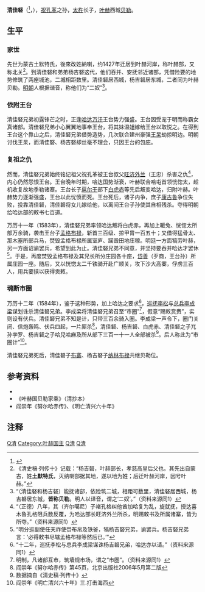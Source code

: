 '''清佳砮'''（{{lang-mnc|ᠴᡳᠩᡤᡳᠶᠠᠨᡠ|v=Cinggiyanu}}<ref name=满洲实录23>{{Cite book|last=佚名|last2=中华书局编|title=《满洲实录·卷1》|publisher=中华书局|year=1986|pages=24|isbn=|url= |ref=harv}}</ref>，{{Bd|?||1584年||catIdx=E}}），[[祝孔革|祝孔革]]之孙，[[太杵|太杵]]长子，[[叶赫|叶赫]]西城[[贝勒|贝勒]]。

== 生平 ==
=== 家世 ===
先世为蒙古土默特氏，後來改姓納喇，约1427年迁居到叶赫河岸，称叶赫部，又称北关<ref>《清史稿·列传十》记载：“杨吉砮，叶赫部长，孝慈高皇后父也。其先出自蒙古，姓'''土默特氏'''，灭纳喇部据其地，遂以地为姓；后迁叶赫河岸，因号叶赫。”</ref>。到清佳砮和弟弟杨吉砮这代，他们吞并、安抚邻近诸部，凭借险要的地势修筑了两座城池，二城相距数里。清佳砮居西城，杨吉砮居东城，二者同为叶赫贝勒。[[明朝|明朝]]人根据谐音，称他们为“二奴”<ref> “（清佳砮和杨吉砮）能抚诸部，依险筑二城，相距可数里，清佳砮居西城，杨吉砮居东城，'''皆称贝勒'''。明人以译音，谓之‘二奴’。”（资料来源同1）</ref>。

=== 依附王台 ===
清佳砮兄弟初露锋芒之时，正逢[[哈达_(海西女真)|哈达]][[万汗|万汗]]王台势力强盛。王台因受宠于明而称霸女真诸部。清佳砮兄弟小心翼翼地事奉王台，将其妹温姐嫁给王台以取悦之。在得到王台这个靠山之后，清佳砮兄弟借势造势，几次联合建州豪强[[王杲|王杲]]劫掠明边。明朝讨伐王杲，而清佳砮、杨吉砮却丝毫不理会，只因王台的包庇。

=== 复祖之仇 === 
然而，清佳砮兄弟始终铭记祖父祝孔革被王台叔父[[旺济外兰|旺济外兰]]（王忠）杀害之仇<ref>“（正德）八年，其（齐尔噶尼）子褚孔格纠他酋加哈复为乱，旋就抚，授达喜木鲁孔格阻兵数反覆，为哈达部长旺济外兰所杀，明赐敕书及所属诸寨，皆为所夺。”（资料来源同1）</ref>，内心仍然怨恨王台。王台晚年时期，哈达国势渐衰，叶赫联合哈屯首领恍惚太，趁机收复故地季勒诸寨。王台长子[[扈尔干|扈尔干]]部下[[白虎赤|白虎赤]]等先后叛变哈达，归附叶赫。叶赫势力逐渐强盛，王台以此忧愤而死。王台死后，诸子内争，庶子[[康古鲁|康古鲁]]争位失败，投靠清佳砮，清佳砮将女儿嫁给他，以离间王台子孙使其自相残杀。夺得明朝给哈达部的敕书七百道。

万历十一年（1583年），清佳砮兄弟率领哈达叛将白虎赤，再加上暖兔、恍惚太所部万余骑，袭击王台子[[孟格布禄|孟格布禄]]，斩首三百级、掠甲胄一百五十；又借得猛骨太、那木塞所部兵马，焚毁孟格布禄所属室庐、躏毁田地庄稼。明廷一方面犒劳叶赫，另一方面诏谕罢兵，希望到此为止。清佳砮兄弟不同意，并坚持要吞并哈达才罢休<ref>“明分巡副使任天祚使赍布帛及铁釜，犒杨吉砮兄弟，谕罢兵。杨吉砮兄弟言：‘必得敕书尽辖孟格布禄等然后已。’”</ref>。于是，再度焚毁孟格布禄及其兄长所分庄园各十座，[[岱善|岱善]]（歹商，王台孙）所属庄园一座。随后，又以恍惚太二千铁骑开赴广顺关，攻下沙大高寨，俘虏三百人，用兵要挟以获得贡敕。

=== 魂断市圈 ===
万历十二年（1584年），鉴于这种形势，加上哈达之要求<ref>“十二年，巡抚李松与总兵李成梁谋诛杨吉砮兄弟，哈达亦以请。”（资料来源同1）</ref>，[[巡抚|巡抚]][[李松_(嘉靖進士)|李松]]与[[总兵|总兵]][[李成梁|李成梁]]谋划诛杀清佳砮兄弟。李成梁将清佳砮兄弟召至“市圈”<ref>明制，凡诸部互市，筑墙规市场，谓之“市圈”。（资料来源同1）</ref>，假意“赐敕赏赉”，实则设有伏兵。清佳砮兄弟不知是计，只带三百余骑入圈。李成梁一声令下，圈门关闭、信炮轰鸣、伏兵四起，一片厮杀<ref>阎崇年《努尔哈赤传》第45页，北京出版社2006年5月第二版</ref>，清佳砮、杨吉砮、白虎赤、清佳砮之子兀孙孛罗、杨吉砮之子哈兒哈麻及所从部下三百一十一人全部被杀<ref>数据摘自《清史稿·列传十》</ref>。后人称此为“市圈计”<ref>阎崇年《明亡清兴六十年》三.打击海西</ref>。

清佳砮兄弟死后，清佳砮子[[布寨|布寨]]、杨吉砮子[[纳林布禄|纳林布禄]]共继贝勒位。

== 参考资料 ==
*{{Cite web |url= http://www.guoxue.com/shibu/24shi/qingshigao/qsg_223.htm |title= 《清史稿·列传十》 |author= [[赵尔巽|赵尔巽]]等 |access-date= 2011-03-25 |archive-date= 2011-06-09 |archive-url= https://web.archive.org/web/20110609131047/http://www.guoxue.com/shibu/24shi/qingshigao/qsg_223.htm |dead-url= no }}
*《叶赫国贝勒家乘》（清抄本）
*阎崇年《努尔哈赤传》、《明亡清兴六十年》

==注释==
<div class="references-small">
<references />
</div>

{{start box}}
{{s-before|[[太杵|太杵]]}}
{{s-title|[[叶赫|叶赫国主（西城贝勒）]]|?-1584年}}
{{s-after|[[布寨|布寨]]}}
{{end box}}

{{叶赫国主世系}}
[[Category:1584年逝世|Q清]]
[[Category:叶赫国主|Category:叶赫国主]]
[[Category:明朝戰爭身亡者|Q清]]
[[Category:叶赫那拉氏|Q清]]